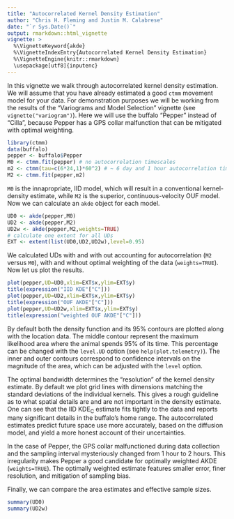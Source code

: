 ---
title: "Autocorrelated Kernel Density Estimation"
author: "Chris H. Fleming and Justin M. Calabrese"
date: "`r Sys.Date()`"
output: rmarkdown::html_vignette
vignette: >
  %\VignetteKeyword{akde}
  %\VignetteIndexEntry{Autocorrelated Kernel Density Estimation}
  %\VignetteEngine{knitr::rmarkdown}
  \usepackage[utf8]{inputenc}
---

In this vignette we walk through autocorrelated kernel density estimation. We will assume that you have already estimated a good `ctmm` movement model for your data. For demonstration purposes we will be working from the results of the "Variograms and Model Selection" vignette (see `vignette("variogram")`). Here we will use the buffalo "Pepper" instead of "Cilla", because Pepper has a GPS collar malfunction that can be mitigated with optimal weighting.

```{r,  fig.show='hold'}
library(ctmm)
data(buffalo)
pepper <- buffalo$Pepper
M0 <- ctmm.fit(pepper) # no autocorrelation timescales
m2 <- ctmm(tau=c(6*24,1)*60^2) # ~ 6 day and 1 hour autocorrelation timescales
M2 <- ctmm.fit(pepper,m2)
```

`M0` is the innapropriate, IID model, which will result in a conventional kernel-density estimate, while `M2` is the superior, continuous-velocity OUF model. Now we can calculate an `akde` object for each model.

```{r,  fig.show='hold', results = "hide"}
UD0 <- akde(pepper,M0)
UD2 <- akde(pepper,M2)
UD2w <- akde(pepper,M2,weights=TRUE)
# calculate one extent for all UDs
EXT <- extent(list(UD0,UD2,UD2w),level=0.95)
```

We calculated UDs with and with out accounting for autocorrelation (`M2` versus `M0`), with and without optimal weighting of the data (`weights=TRUE`).
Now let us plot the results.

```{r,  fig.show='hold'}
plot(pepper,UD=UD0,xlim=EXT$x,ylim=EXT$y)
title(expression("IID KDE"["C"]))
plot(pepper,UD=UD2,xlim=EXT$x,ylim=EXT$y)
title(expression("OUF AKDE"["C"]))
plot(pepper,UD=UD2w,xlim=EXT$x,ylim=EXT$y)
title(expression("weighted OUF AKDE"["C"]))
```

By default both the density function and its 95% contours are plotted along with the location data. The middle contour represent the maximum likelihood area where the animal spends 95% of its time. This percentage can be changed with the `level.UD` option (see `help(plot.telemetry)`). The inner and outer contours correspond to confidence intervals on the magnitude of the area, which can be adjusted with the `level` option.

The optimal bandwidth determines the "resolution" of the kernel density estimate. By default we plot grid lines with dimensions matching the standard deviations of the individual kernels. This gives a rough guideline as to what spatial details are and are not important in the density estimate. One can see that the IID KDE<sub>C</sub> estimate fits tightly to the data and reports many significant details in the buffalo's home range. The autocorrelated estimates predict future space use more accurately, based on the diffusion model, and yield a more honest account of their uncertainties.

In the case of Pepper, the GPS collar malfunctioned during data collection and the sampling interval mysteriously changed from 1 hour to 2 hours. This irregularity makes Pepper a good candidate for optimally weighted AKDE (`weights=TRUE`). The optimally weighted estimate features smaller error, finer resolution, and mitigation of sampling bias.

Finally, we can compare the area estimates and effective sample sizes.

```{r,  fig.show='hold'}
summary(UD0)
summary(UD2w)
```
